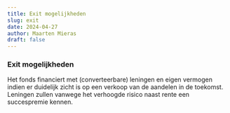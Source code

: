 ```yaml
---
title: Exit mogelijkheden
slug: exit
date: 2024-04-27
author: Maarten Mieras
draft: false
---
```


### Exit mogelijkheden

Het fonds financiert met (converteerbare) leningen en eigen vermogen indien er duidelijk zicht is op een verkoop van de aandelen in de toekomst. Leningen zullen vanwege het verhoogde risico naast rente een succespremie kennen.
